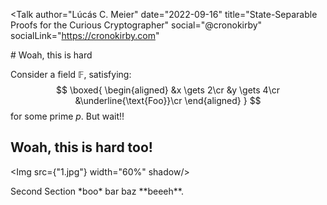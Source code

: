 <Talk
  author="Lúcás C. Meier"
  date="2022-09-16"
  title="State-Separable Proofs for the Curious Cryptographer"
  social="@cronokirby"
  socialLink="https://cronokirby.com"
>
<Section title="First Section">
<TextSlide size="vsmall">
  # Woah, this is hard

  Consider a field $\mathbb{F}$, satisfying:
  $$
  \boxed{
  \begin{aligned}
    &x \gets 2\cr
    &y \gets 4\cr
    &\underline{\text{Foo}}\cr
  \end{aligned}
  }
  $$
  for some prime $p$.
</TextSlide>
<Splash bg="blue">
But wait!!
</Splash>
<TextSlide>
  # Woah, this is hard too!
  <Img src={"1.jpg"} width="60%" shadow/>
</TextSlide>
</Section>
<Section title="Second Section">
<Splash>
  Second Section
</Splash>
<TextSlide>
 *boo* bar baz **beeeh**.
</TextSlide>
</Section>
</Talk>

